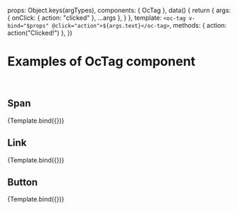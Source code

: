 

<Meta title="Atoms/Tag/Examples" component={OcTag} />

  props: Object.keys(argTypes),
  components: { OcTag },
  data() {
    return {
      args: { onClick: { action: "clicked" }, ...args },
    }
  },
  template: `<oc-tag v-bind="$props" @click="action">${args.text}</oc-tag>`,
  methods: { action: action("Clicked!") },
})

# Examples of OcTag component

<br />

## Span

<Canvas>
  <Story
    name="Span"
    args={{
      text: "This is a span element",
    }}
  >
    {Template.bind({})}
  </Story>
</Canvas>

## Link

<Canvas>
  <Story
    name="Link"
    args={{
      type: "a",
      text: "This is a link element",
    }}
  >
    {Template.bind({})}
  </Story>
</Canvas>

## Button

<Canvas>
  <Story
    name="Button"
    args={{
      type: "button",
      text: "This is a button element",
    }}
  >
    {Template.bind({})}
  </Story>
</Canvas>
